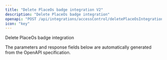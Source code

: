 ```yaml
---
title: "Delete PlaceOs badge integration V2"
description: "Delete PlaceOs badge integration"
openapi: "POST /api/integrations/accessControl/deletePlaceOsIntegrationV2"
icon: "key"
---
```


Delete PlaceOs badge integration

<Note>
The parameters and response fields below are automatically generated from the OpenAPI specification.
</Note>
